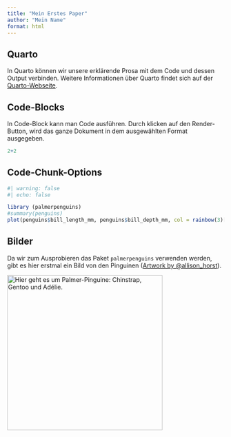 ---
title: "Mein Erstes Paper"
author: "Mein Name"
format: html
---

## Quarto

In Quarto können wir unsere erklärende Prosa mit dem Code und dessen Output verbinden. Weitere Informationen über Quarto findet sich auf der [Quarto-Webseite](https://quarto.org).


## Code-Blocks

In Code-Block kann man Code ausführen. Durch klicken auf den Render-Button, wird das ganze Dokument in dem ausgewählten Format ausgegeben.

```{r}
2+2
```

## Code-Chunk-Options

```{r}
#| warning: false
#| echo: false

library (palmerpenguins)
#summary(penguins)
plot(penguins$bill_length_mm, penguins$bill_depth_mm, col = rainbow(3)[penguins$species])

```

## Bilder

Da wir zum Ausprobieren das Paket `palmerpenguins` verwenden werden, gibt es hier erstmal ein Bild von den Pinguinen ([Artwork by \@allison_horst](https://twitter.com/allison_horst)).

[![Hier geht es um Palmer-Pinguine: Chinstrap, Gentoo und Adélie.](img/allison-penguins.png){#fig:pinguine fig-alt="Zeichnung: Palmer Pinguine" width="360"}](https://allisonhorst.com/)
